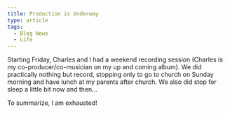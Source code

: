 ```yaml
---
title: Production is Underway
type: article
tags:
  - Blog News
  - Life
---
```


Starting Friday, Charles and I had a weekend recording session (Charles is my co-producer/co-musician on my up and coming album). We did practically nothing but record, stopping only to go to church on Sunday morning and have lunch at my parents after church. We also did stop for sleep a little bit now and then…

To summarize, I am exhausted!
